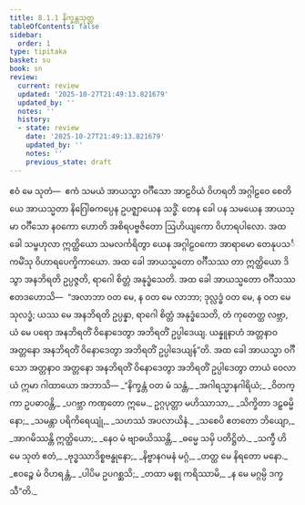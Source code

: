 ```yaml
---
title: 8.1.1 နိက္ခန္တသုတ္တ
tableOfContents: false
sidebar:
  order: 1
type: tipitaka
basket: su
book: sn
review:
  current: review
  updated: '2025-10-27T21:49:13.821679'
  updated_by: ''
  notes: ''
  history:
  - state: review
    date: '2025-10-27T21:49:13.821679'
    updated_by: ''
    notes: ''
    previous_state: draft
---
```



<ReviewStatus review={frontmatter.review} showDetails={true} />

<HypothesisAnnotation frontmatter={frontmatter} />

<DynamicBreadcrumb />

<Division number="209" book="sn" e="ch" v="18" p="309">

<Paragraph number="1300" book="sn">
ဧဝံ မေ သုတံ—  ဧကံ သမယံ အာယသ္မာ ဝင်္ဂီသော အာဠဝိယံ ဝိဟရတိ အဂ္ဂါဠဝေ စေတိယေ အာယသ္မတာ နိဂြေါဓကပ္ပေန ဥပဇ္ဈာယေန သဒ္ဓိံ. တေန ခေါ ပန သမယေန အာယသ္မာ ဝင်္ဂီသော နဝကော ဟောတိ အစိရပဗ္ဗဇိတော ဩဟိယျကော ဝိဟာရပါလော. အထ ခေါ သမ္ဗဟုလာ ဣတ္ထိယော သမလင်္ကရိတွာ ယေန အဂ္ဂါဠဝကော အာရာမော တေနုပသင်္ကမိံသု ဝိဟာရပေက္ခိကာယော. အထ ခေါ အာယသ္မတော ဝင်္ဂီသဿ တာ ဣတ္ထိယော ဒိသွာ အနဘိရတိ ဥပ္ပဇ္ဇတိ, ရာဂေါ စိတ္တံ အနုဒ္ဓံသေတိ. အထ ခေါ အာယသ္မတော ဝင်္ဂီသဿ ဧတဒဟောသိ—  “အလာဘာ ဝတ မေ, န ဝတ မေ လာဘာ; ဒုလ္လဒ္ဓံ ဝတ မေ, န ဝတ မေ သုလဒ္ဓံ; ယဿ မေ အနဘိရတိ ဥပ္ပန္နာ, ရာဂေါ စိတ္တံ အနုဒ္ဓံသေတိ, တံ ကုတေတ္ထ လဗ္ဘာ, ယံ မေ ပရော အနဘိရတိံ ဝိနောဒေတွာ အဘိရတိံ ဥပ္ပါဒေယျ. ယန္နူနာဟံ အတ္တနာဝ အတ္တနော အနဘိရတိံ ဝိနောဒေတွာ အဘိရတိံ ဥပ္ပါဒေယျန်”တိ. အထ ခေါ အာယသ္မာ ဝင်္ဂီသော အတ္တနာဝ အတ္တနော အနဘိရတိံ ဝိနောဒေတွာ အဘိရတိံ ဥပ္ပါဒေတွာ တာယံ ဝေလာယံ ဣမာ ဂါထာယော အဘာသိ—
</Paragraph>

<Paragraph number="1301" type="verses" book="sn">
_“နိက္ခန္တံ ဝတ မံ သန္တံ,_  
_အဂါရသ္မာနဂါရိယံ;_  
_ဝိတက္ကာ ဥပဓာဝန္တိ,_  
_ပဂဗ္ဘာ ကဏှတော ဣမေ._  

</Paragraph>

<Paragraph number="1302" type="verses" book="sn">
ဥဂ္ဂပုတ္တာ မဟိဿာသာ,_  
_သိက္ခိတာ ဒဠှဓမ္မိနော;_  
_သမန္တာ ပရိကိရေယျုံ,_  
_သဟဿံ အပလာယိနံ._  

</Paragraph>

<Paragraph number="1303" type="verses" book="sn">
_သစေပိ ဧတတော ဘိယျော,_  
_အာဂမိဿန္တိ ဣတ္ထိယော;_  
_နေဝ မံ ဗျာဓယိဿန္တိ,_  
_ဓမ္မေ သမှိ ပတိဋ္ဌိတံ._  

</Paragraph>

<Paragraph number="1304" type="verses" book="sn">
_သက္ခီ ဟိ မေ သုတံ ဧတံ,_  
_ဗုဒ္ဓဿာဒိစ္စဗန္ဓုနော;_  
_နိဗ္ဗာနဂမနံ မဂ္ဂံ,_  
_တတ္ထ မေ နိရတော မနော._  

</Paragraph>

<Paragraph number="1305" type="verses" book="sn">
_ဧဝဉ္စေ မံ ဝိဟရန္တံ,_  
_ပါပိမ ဥပဂစ္ဆသိ;_  
_တထာ မစ္စု ကရိဿာမိ,_  
_န မေ မဂ္ဂမ္ပိ ဒက္ခသီ”တိ._
</Paragraph>
</Division>